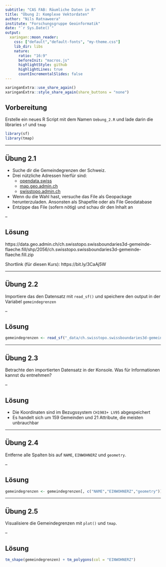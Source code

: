 ```yaml
---
subtitle: "CAS FAB: Räumliche Daten in R"
title: "Übung 2: Komplexe Vektordaten"
author: "Nils Ratnaweera"
institute: "Forschungsgruppe Geoinformatik"
date: "`r Sys.Date()`"
output:
  xaringan::moon_reader:
    css: ["default","default-fonts", "my-theme.css"]
    lib_dir: libs
    nature:
      ratio: "16:9"
      beforeInit: "macros.js"
      highlightStyle: github
      highlightLines: true
      countIncrementalSlides: false
---
```

```r
xaringanExtra::use_share_again()
xaringanExtra::style_share_again(share_buttons = "none")
```

## Vorbereitung <!--1-->

Erstelle ein neues R Script mit dem Namen `Uebung_2.R` und lade darin die libraries `sf` und `tmap`

```r
library(sf)
library(tmap)
```


---

## Übung 2.1 <!--10-->

- Suche dir die Gemeindegrenzen der Schweiz. 
- Drei nützliche Adressen hierfür sind:
  - [opendata.swiss](https://opendata.swiss/)
  - [map.geo.admin.ch](https://map.geo.admin.ch)
  - [swisstopo.admin.ch](https://www.swisstopo.admin.ch)
- Wenn du die Wahl hast, versuche das File als Geopackage herunterzuladen. Ansonsten als Shapefile oder als File Geodatabase
- Entzippe das File (sofern nötig) und schau dir den Inhalt an

--

## Lösung

https://data.geo.admin.ch/ch.swisstopo.swissboundaries3d-gemeinde-flaeche.fill/shp/2056/ch.swisstopo.swissboundaries3d-gemeinde-flaeche.fill.zip

Shortlink (für diesen Kurs): https://bit.ly/3CaAj5W

---

## Übung 2.2 

Importiere das den Datensatz mit `read_sf()` und speichere den output in der Variabel `gemeindegrenzen`

--

## Lösung

```r
gemeindegrenzen <- read_sf("_data/ch.swisstopo.swissboundaries3d-gemeinde-flaeche.fill/swissBOUNDARIES3D_1_3_TLM_BEZIRKSGEBIET.shp")
```


---

## Übung 2.3 <!--5-->

Betrachte den importierten Datensatz in der Konsole. Was für Informationen kannst du entnehmen?

--

## Lösung

- Die Koordinaten sind im Bezugssystem `CH1903+ LV95` abgespeichert
- Es handelt sich um 159 Gemeinden und 21 Attribute, die meisten unbrauchbar


---

## Übung 2.4 <!--3-->

Entferne alle Spalten bis auf `NAME`, `EINWOHNERZ` und `geometry`.

--

## Lösung 

```r
gemeindegrenzen <- gemeindegrenzen[, c("NAME","EINWOHNERZ","geometry")]
```

---

## Übung 2.5 <!--4-->

Visualisiere die Gemeindegrenzen mit `plot()` und `tmap`.

--

## Lösung

```r
tm_shape(gemeindegrenzen) + tm_polygons(col = "EINWOHNERZ")
```




